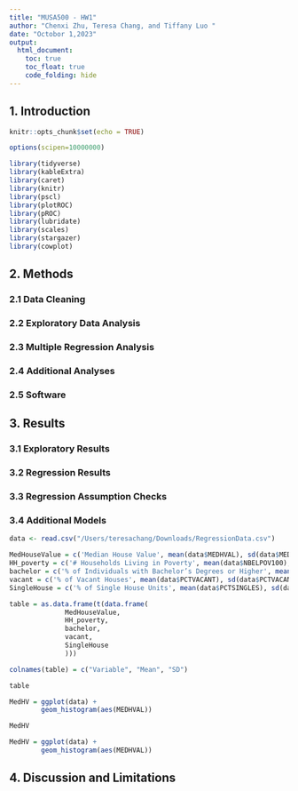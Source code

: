 ```yaml
---
title: "MUSA500 - HW1"
author: "Chenxi Zhu, Teresa Chang, and Tiffany Luo "
date: "Octobor 1,2023"
output:
  html_document:
    toc: true
    toc_float: true
    code_folding: hide
---
```

## 1. Introduction
```r
knitr::opts_chunk$set(echo = TRUE)
```

```r
options(scipen=10000000)

library(tidyverse)
library(kableExtra)
library(caret)
library(knitr) 
library(pscl)
library(plotROC)
library(pROC)
library(lubridate)
library(scales)
library(stargazer)
library(cowplot)

```

## 2. Methods
### 2.1 Data Cleaning
### 2.2 Exploratory Data Analysis
### 2.3 Multiple Regression Analysis
### 2.4 Additional Analyses
### 2.5 Software

## 3. Results
### 3.1 Exploratory Results   
### 3.2 Regression Results
### 3.3 Regression Assumption Checks
### 3.4 Additional Models
```r
data <- read.csv("/Users/teresachang/Downloads/RegressionData.csv")
```

```r
MedHouseValue = c('Median House Value', mean(data$MEDHVAL), sd(data$MEDHVAL))
HH_poverty = c('# Households Living in Poverty', mean(data$NBELPOV100), sd(data$NBELPOV100))
bachelor = c('% of Individuals with Bachelor’s Degrees or Higher', mean(data$PCTBACHMOR), sd(data$PCTBACHMOR))
vacant = c('% of Vacant Houses', mean(data$PCTVACANT), sd(data$PCTVACANT))
SingleHouse = c('% of Single House Units', mean(data$PCTSINGLES), sd(data$PCTSINGLES))

table = as.data.frame(t(data.frame(
              MedHouseValue,
              HH_poverty,
              bachelor,
              vacant,
              SingleHouse
              )))

colnames(table) = c("Variable", "Mean", "SD")

table
```

```r
MedHV = ggplot(data) +
        geom_histogram(aes(MEDHVAL))

MedHV
```

```r
MedHV = ggplot(data) +
        geom_histogram(aes(MEDHVAL))

```

## 4. Discussion and Limitations
